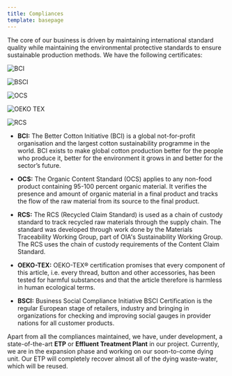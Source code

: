 ```yaml
---
title: Compliances
template: basepage
---
```


The core of our business is driven by maintaining international standard quality while maintaining the environmental protective standards to ensure sustainable production methods. We have the following certificates:

<Row>
<Col>

![BCI](./BCI.png)

</Col>
<Col>

![BSCI](./BSCI.jpeg)

</Col>
<Col>

![OCS](./OCS.png)

</Col>
<Col>

![OEKO TEX](./OEKO-TEX.jpg)

</Col>
<Col>

![RCS](./RCS.png)

</Col>
</Row>

- **BCI:** The Better Cotton Initiative (BCI) is a global not-for-profit organisation and the largest cotton sustainability programme in the world. BCI exists to make global cotton production better for the people who produce it, better for the environment it grows in and better for the sector’s future.

- **OCS:** The Organic Content Standard (OCS) applies to any non-food product containing 95-100 percent organic material. It verifies the presence and amount of organic material in a final product and tracks the flow of the raw material from its source to the final product.

- **RCS:** The RCS (Recycled Claim Standard) is used as a chain of custody standard to track recycled raw materials through the supply chain. The standard was developed through work done by the Materials Traceability Working Group, part of OIA's Sustainability Working Group. The RCS uses the chain of custody requirements of the Content Claim Standard.

- **OEKO-TEX:** OEKO-TEX® certification promises that every component of this article, i.e. every thread, button and other accessories, has been tested for harmful substances and that the article therefore is harmless in human ecological terms.

- **BSCI:** Business Social Compliance Initiative BSCI Certification is the regular European stage of retailers, industry and bringing in organizations for checking and improving social gauges in provider nations for all customer products.

Apart from all the compliances maintained, we have, under development, a state-of-the-art **ETP** or **Effluent Treatment Plant** in our project. Currently, we are in the expansion phase and working on our soon-to-come dying unit. Our ETP will completely recover almost all of the dying waste-water, which will be reused.
